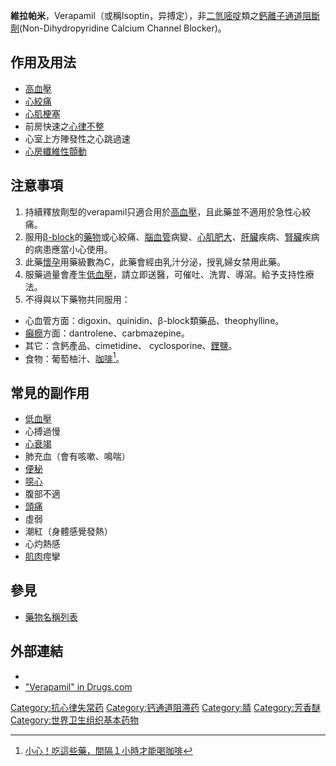 {{medical}}
{{drugbox
| drug_name = 維拉帕米<br>Verapamil
| verifiedrevid = 461939027
| tradename = [[#Trade_names|various]]
| image = Verapamil structure.svg
| IUPAC_name = (''RS'')-2-(3,4-Dimethoxyphenyl)-5-{[2-(3,4-dimethoxyphenyl)ethyl]-(methyl)amino}-2-prop-2-ylpentanenitrile
| chirality = [[外消旋混合物|外消旋混合物]]
| width = 350px
| pronounce = {{IPAc-en|v|ɜr|ˈ|æ|p|ə|m|ɪ|l}}
| UNII_Ref = {{fdacite|correct|FDA}}
| UNII = CJ0O37KU29
| ChEMBL_Ref = {{ebicite|correct|EBI}}
| ChEMBL = 6966
| StdInChI_Ref = {{stdinchicite|correct|chemspider}}
| StdInChI = 1S/C27H38N2O4/c1-20(2)27(19-28,22-10-12-24(31-5)26(18-22)33-7)14-8-15-29(3)16-13-21-9-11-23(30-4)25(17-21)32-6/h9-12,17-18,20H,8,13-16H2,1-7H3
| StdInChIKey_Ref = {{stdinchicite|correct|chemspider}}
| StdInChIKey = SGTNSNPWRIOYBX-UHFFFAOYSA-N
| CAS_number_Ref = {{cascite|correct|??}}
| CAS_number = 52-53-9
| ATC_prefix=C08
| ATC_suffix=DA01
| ChEBI_Ref = {{ebicite|correct|EBI}}
| ChEBI = 9948
| PubChem=2520
| IUPHAR_ligand = 2406
| ChemSpiderID_Ref = {{chemspidercite|correct|chemspider}}
| ChemSpiderID = 2425
| DrugBank_Ref = {{drugbankcite|correct|drugbank}}
| DrugBank = DB00661
| KEGG_Ref = {{keggcite|correct|kegg}}
| KEGG=D02356
| C=27 | H=38 | N=2 | O=4
| molecular_weight = 454.602 g/mol
| SMILES = N#CC(c1cc(OC)c(OC)cc1)(CCCN(CCc2ccc(OC)c(OC)c2)C)C(C)C
| bioavailability = 35.1%
| metabolism = [[肝臟|肝臟]]
| elimination_half-life = 2.8-7.4 小時
| excretion = [[腎臟|腎臟]]：11%
| pregnancy_US = C
| legal_status = Rx-only
| routes_of_administration = [[口服|口服]]、[[靜脈注射|靜脈注射]]
| licence_US = Verapamil
}}
{{Infobox drug
|IUPAC=
|CAS=52-53-9
|ATC=C08DA01
|通用名_zh=維拉帕米
|通用名_en=Verapamil
|分子式=C<sub>27</sub>H<sub>38</sub>N<sub>2</sub>O<sub>4</sub> 
|分子量=454.602
|結構圖=(±)-Verapamil Structural Formulae.png
|半衰期=2.8－7.4小時
|代謝=肝臟
|排泄=腎臟11%
}}

'''維拉帕米'''，Verapamil（或稱Isoptin，异搏定），非[[二氫嘧啶|二氫嘧啶]]類之[[鈣離子通道阻斷劑|鈣離子通道阻斷劑]](Non-Dihydropyridine Calcium Channel Blocker)。

== 作用及用法 ==
*[[高血壓|高血壓]]
*[[心絞痛|心絞痛]]
*[[心肌梗塞|心肌梗塞]]
*前房快速之[[心律不整|心律不整]]
*心室上方陣發性之心跳過速
*[[心房纖維性顫動|心房纖維性顫動]]

== 注意事項 ==
#持續釋放劑型的verapamil只適合用於[[高血壓|高血壓]]，且此藥並不適用於急性心絞痛。
#服用[[Β受体阻断药|β-block]]的[[藥物|藥物]]或心絞痛、[[腦血管|腦血管]]病變、[[心肌肥大|心肌肥大]]、[[肝臟|肝臟]]疾病、[[腎臟|腎臟]]疾病的病患應當小心使用。
#此藥[[懷孕|懷孕]]用藥級數為C，此藥會經由乳汁分泌，授乳婦女禁用此藥。
#服藥過量會產生[[低血壓|低血壓]]，請立即送醫，可催吐、洗胃、導瀉。給予支持性療法。
#不得與以下藥物共同服用：
*心血管方面：digoxin、quinidin、β-block類藥品、theophylline。
*[[癲癇|癲癇]]方面：dantrolene、carbmazepine。
*其它：含鈣產品、cimetidine、 cyclosporine、[[鋰鹽|鋰鹽]]。
*食物：葡萄柚汁、[[咖啡|咖啡]]<ref>[http://www.commonhealth.com.tw/article/article.action?nid=72400 小心！吃這些藥，間隔１小時才能喝咖啡]</ref>。

== 常見的副作用 ==
*[[低血壓|低血壓]]
*心搏過慢
*[[心衰竭|心衰竭]]
*肺充血（會有咳嗽、鳴喘）
*[[便秘|便秘]]
*[[噁心|噁心]]
*腹部不適
*[[頭痛|頭痛]]
*虛弱
*潮紅（身體感覺發熱）
*心灼熱感
*[[肌肉|肌肉]]痙攣

== 參見 ==
*[[藥物名稱列表|藥物名稱列表]]

==外部連結==
*{{MedlinePlusDrugInfo|medmaster|a684030}}
*[http://www.drugs.com/pro/verapamil.html "Verapamil" in Drugs.com]

{{通道阻滞剂}}
{{抗心律失常药}}


[[Category:抗心律失常药|Category:抗心律失常药]]
[[Category:钙通道阻滞药|Category:钙通道阻滞药]]
[[Category:腈|Category:腈]]
[[Category:芳香醚|Category:芳香醚]]
[[Category:世界卫生组织基本药物|Category:世界卫生组织基本药物]]